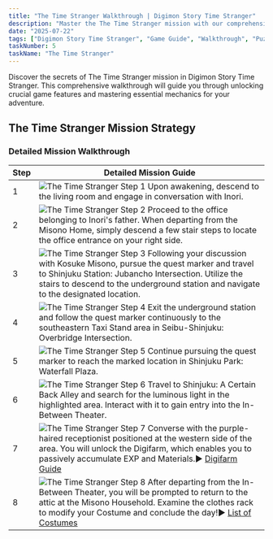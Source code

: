 ```yaml
---
title: "The Time Stranger Walkthrough | Digimon Story Time Stranger"
description: "Master the The Time Stranger mission with our comprehensive walkthrough. Learn battle strategies, game mechanics, and progression tips for Digimon Story Time Stranger."
date: "2025-07-22"
tags: ["Digimon Story Time Stranger", "Game Guide", "Walkthrough", "Puzzle Games", "Mobile Games"]
taskNumber: 5
taskName: "The Time Stranger"
---
```


Discover the secrets of The Time Stranger mission in Digimon Story Time Stranger. This comprehensive walkthrough will guide you through unlocking crucial game features and mastering essential mechanics for your adventure.

## The Time Stranger Mission Strategy

### Detailed Mission Walkthrough

| Step | Detailed Mission Guide |
| --- | --- |
| 1 | ![The Time Stranger Step 1](/images/walkthorough/d341f692d59ef992.webp) Upon awakening, descend to the living room and engage in conversation with Inori. |
| 2 | ![The Time Stranger Step 2](/images/walkthorough/d3910fe29ef9c768.webp) Proceed to the office belonging to Inori's father. When departing from the Misono Home, simply descend a few stair steps to locate the office entrance on your right side. |
| 3 | ![The Time Stranger Step 3](/images/walkthorough/3884d657df2c5abb.webp) Following your discussion with Kosuke Misono, pursue the quest marker and travel to Shinjuku Station: Jubancho Intersection. Utilize the stairs to descend to the underground station and navigate to the designated location. |
| 4 | ![The Time Stranger Step 4](/images/walkthorough/7cff1e54546ab51a.webp) Exit the underground station and follow the quest marker continuously to the southeastern Taxi Stand area in Seibu-Shinjuku: Overbridge Intersection. |
| 5 | ![The Time Stranger Step 5](/images/walkthorough/b04b2c34c9d4c367.webp) Continue pursuing the quest marker to reach the marked location in Shinjuku Park: Waterfall Plaza. |
| 6 | ![The Time Stranger Step 6](/images/walkthorough/34561f2fcbc59e91.webp) Travel to Shinjuku: A Certain Back Alley and search for the luminous light in the highlighted area. Interact with it to gain entry into the In-Between Theater. |
| 7 | ![The Time Stranger Step 7](/images/walkthorough/0101c474f7f7450b.webp) Converse with the purple-haired receptionist positioned at the western side of the area. You will unlock the Digifarm, which enables you to passively accumulate EXP and Materials.▶︎ [Digifarm Guide](/games/Digimon-Story-Time-Stranger/archives/554989) |
| 8 | ![The Time Stranger Step 8](/images/walkthorough/dcd674c7418948e4.webp) After departing from the In-Between Theater, you will be prompted to return to the attic at the Misono Household. Examine the clothes rack to modify your Costume and conclude the day!▶︎ [List of Costumes](/games/Digimon-Story-Time-Stranger/archives/554926) |